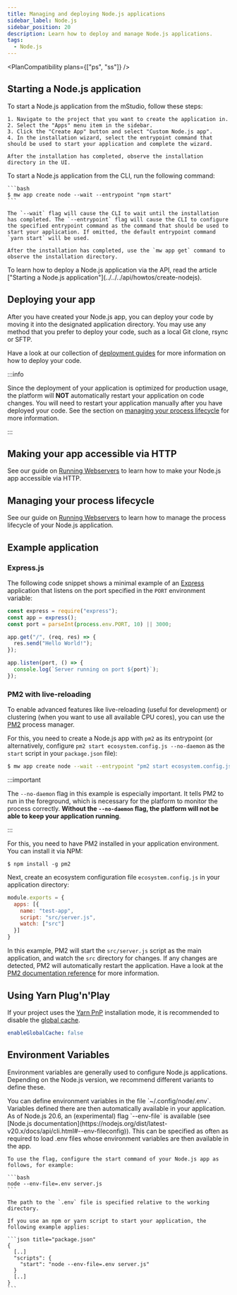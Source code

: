 ```yaml
---
title: Managing and deploying Node.js applications
sidebar_label: Node.js
sidebar_position: 20
description: Learn how to deploy and manage Node.js applications.
tags:
  - Node.js
---
```



<PlanCompatibility plans={["ps", "ss"]} />

## Starting a Node.js application

<Tabs groupId="access-mode">
  <TabItem value="gui" label="mStudio UI">
    To start a Node.js application from the mStudio, follow these steps:

    1. Navigate to the project that you want to create the application in.
    2. Select the "Apps" menu item in the sidebar.
    3. Click the "Create App" button and select "Custom Node.js app".
    4. In the installation wizard, select the entrypoint command that should be used to start your application and complete the wizard.

    After the installation has completed, observe the installation directory in the UI.

  </TabItem>
  <TabItem value="cli" label="CLI">
    To start a Node.js application from the CLI, run the following command:

    ```bash
    $ mw app create node --wait --entrypoint "npm start"
    ```

    The `--wait` flag will cause the CLI to wait until the installation has completed. The `--entrypoint` flag will cause the CLI to configure the specified entrypoint command as the command that should be used to start your application. If omitted, the default entrypoint command `yarn start` will be used.

    After the installation has completed, use the `mw app get` command to observe the installation directory.

  </TabItem>
  <TabItem value="api" label="API">
    To learn how to deploy a Node.js application via the API, read the article ["Starting a Node.js application"](../../../api/howtos/create-nodejs).
  </TabItem>
</Tabs>

## Deploying your app

After you have created your Node.js app, you can deploy your code by moving it into the designated application directory. You may use any method that you prefer to deploy your code, such as a local Git clone, rsync or SFTP.

Have a look at our collection of [deployment guides](/docs/v2/category/deployment-guides) for more information on how to deploy your code.

:::info

Since the deployment of your application is optimized for production usage, the platform will **NOT** automatically restart your application on code changes. You will need to restart your application manually after you have deployed your code. See the section on [managing your process lifecycle](#managing-your-process-lifecycle) for more information.

:::

## Making your app accessible via HTTP

See our guide on [Running Webservers](../webservers#making-your-app-accessible-via-http) to learn how to make your Node.js app accessible via HTTP.

## Managing your process lifecycle

See our guide on [Running Webservers](../webservers/#managing-your-process-lifecycle) to learn how to manage the process lifecycle of your Node.js application.

## Example application

### Express.js

The following code snippet shows a minimal example of an [Express](https://expressjs.com) application that listens on the port specified in the `PORT` environment variable:

```javascript title="app.js"
const express = require("express");
const app = express();
const port = parseInt(process.env.PORT, 10) || 3000;

app.get("/", (req, res) => {
  res.send("Hello World!");
});

app.listen(port, () => {
  console.log(`Server running on port ${port}`);
});
```

### PM2 with live-reloading

To enable advanced features like live-reloading (useful for development) or clustering (when you want to use all available CPU cores), you can use the [PM2](https://pm2.keymetrics.io) process manager.

For this, you need to create a Node.js app with `pm2` as its entrypoint (or alternatively, configure `pm2 start ecosystem.config.js --no-daemon` as the `start` script in your `package.json` file):

```bash
$ mw app create node --wait --entrypoint "pm2 start ecosystem.config.js --no-daemon"
```

:::important

The `--no-daemon` flag in this example is especially important. It tells PM2 to run in the foreground, which is necessary for the platform to monitor the process correctly. **Without the `--no-daemon` flag, the platform will not be able to keep your application running**.

:::

For this, you need to have PM2 installed in your application environment. You can install it via NPM:

```shellsession title="SSH shell session"
$ npm install -g pm2
```

Next, create an ecosystem configuration file `ecosystem.config.js` in your application directory:

```javascript title="ecosystem.config.js"
module.exports = {
  apps: [{
    name: "test-app",
    script: "src/server.js",
    watch: ["src"]
  }]
}
```

In this example, PM2 will start the `src/server.js` script as the main application, and watch the `src` directory for changes. If any changes are detected, PM2 will automatically restart the application. Have a look at the [PM2 documentation reference](https://pm2.keymetrics.io/docs/usage/process-management/) for more information.

## Using Yarn Plug'n'Play

If your project uses the [Yarn PnP](https://yarnpkg.com/features/pnp) installation mode, it is recommended to disable the [global cache](https://yarnpkg.com/configuration/yarnrc#enableGlobalCache).

```yml title=".yarnrc"
enableGlobalCache: false
```

## Environment Variables

Environment variables are generally used to configure Node.js applications. Depending on the Node.js version, we recommend different variants to define these.

<Tabs groupId="environment-variables">
  <TabItem value="below-20-6" label="< Node.js 20.6">
    You can define environment variables in the file `~/.config/node/.env`. Variables defined there are then automatically available in your application.

  </TabItem>
  <TabItem value="from-20-6" label=">= Node.js 20.6">
    As of Node.js 20.6, an (experimental) flag `--env-file` is available (see [Node.js documentation](https://nodejs.org/dist/latest-v20.x/docs/api/cli.html#--env-fileconfig)). This can be specified as often as required to load .env files whose environment variables are then available in the app.

    To use the flag, configure the start command of your Node.js app as follows, for example:

    ```bash
    node --env-file=.env server.js
    ```

    The path to the `.env` file is specified relative to the working directory.

    If you use an npm or yarn script to start your application, the following example applies:

    ```json title="package.json"
    {
      [..]
      "scripts": {
        "start": "node --env-file=.env server.js"
      }
      [..]
    }
    ```
  </TabItem>
</Tabs>